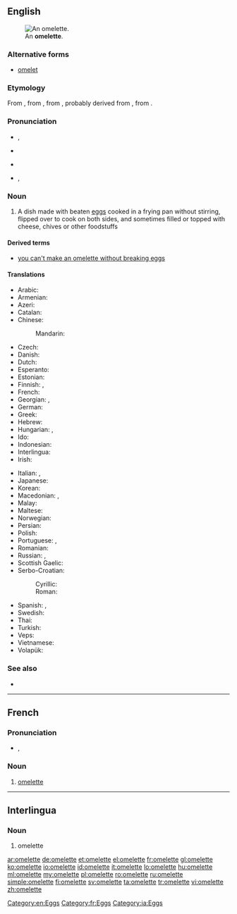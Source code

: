 ==English==
[[Image:FoodOmelete.jpg|thumb|right|An '''omelette'''.]]

===Alternative forms===
* [[omelet]] {{qualifier|chiefly US}}

===Etymology===
From {{etyl|fr|en}} {{term|omelette|lang=fr}}, from {{term|alemette|lang=fr}}, from {{term|alemelle||knife blade|lang=fr}}, probably derived from {{term|lemelle|la lemelle|lang=fr}}, from {{etyl|la|en}} {{term|lamella||thin plate|lang=la}}.

===Pronunciation===
* {{a|UK}} {{IPA|/ˈɒm.lɪt/|lang=en}}, {{X-SAMPA|/"Qm.lIt/}}
* {{audio|En-uk-omelette.ogg|Audio (UK)}}
* {{a|AU}} {{IPA|/ˈɔm.lət/|lang=en}}

* {{a|US}} {{IPA|/ˈɑm.ə.lɪt/|/ˈɑm.lɪt/|lang=en}}, {{X-SAMPA|/"Am@lIt/|/"AmlIt/}}

{{rfp|lang=en|US pronunciations need verifying}}

===Noun===
{{wikipedia}}
{{en-noun}}

# A dish made with beaten [[egg]]s cooked in a frying pan without stirring, flipped over to cook on both sides, and sometimes filled or topped with cheese, chives or other foodstuffs

====Derived terms====
* [[you can't make an omelette without breaking eggs]]

====Translations====
{{trans-top|dish made with beaten eggs}}
* Arabic: {{t-|ar|عجة|f|tr=ʿújja|sc=Arab}}
* Armenian: {{t-|hy|ձվածեղ|tr=jvaçeġ|sc=Armn}}
* Azeri: {{t+|az|qayğanaq}}
* Catalan: {{t-|ca|truita|f}}
* Chinese:
*: Mandarin: {{t-|cmn|煎蛋饼|tr=jiāndànbǐng|sc=Hani}}
* Czech: {{t-|cs|omeleta|f}}
* Danish: {{t-|da|omelet|c}}
* Dutch: {{t+|nl|omelet|f}}
* Esperanto: {{t-|eo|omleto}}
* Estonian: {{t-|et|omlett}}
* Finnish: {{t+|fi|munakas}}, {{t+|fi|omeletti}}
* French: {{t+|fr|omelette|f}}
* Georgian: {{t-|ka|ომლეტი|tr=omleti|sc=Geor}}, {{t|ka|ერბო-კვერცხი|sc=Geor}}
* German: {{t+|de|Omelett|n}}
* Greek: {{t+|el|ομελέτα|tr=omeléta|sc=Grek}}
* Hebrew: {{t+|he|חביתה|f|tr=havita|sc=Hebr}}
* Hungarian: {{t+|hu|omlett}}, {{t-|hu|tojáslepény}}
* Ido: {{t+|io|omleto}}
* Indonesian: {{t-SOP|id|[[telur]] [[dadar]]}}
* Interlingua: {{t-|ia|omelette}}
* Irish: {{t-|ga|uibheagán|m}}
{{trans-mid}}
* Italian: {{t-|it|omleta|f}}, {{t+|it|frittata|f}}
* Japanese: {{t+|ja|オムレツ|tr=omuretsu}}
* Korean: {{t-|ko|오믈렛|tr=omeullet, omeulles-|sc=Kore}}
* Macedonian: {{t-|mk|омлет|m|tr=ómlet|sc=Cyrl}}, {{t-|mk|кајгана|f|tr=kájgana|sc=Cyrl}}
* Malay: {{t-|ms|telur dadar}}
* Maltese: {{t-|mt|froġa}}
* Norwegian: {{t+|no|omelett|m}}
* Persian: {{t|fa|املت|tr=omlet|sc=fa-Arab}}
* Polish: {{t+|pl|omlet|m}}
* Portuguese: {{t+|pt|omelete|f}}, {{t+|pt|fritada|f}}
* Romanian: {{t+|ro|omletă}}
* Russian: {{t+|ru|омлет|m|tr=omlét|sc=Cyrl}}, {{t+|ru|яичница|f|tr=jaíčnica|sc=Cyrl}}
* Scottish Gaelic: {{t-|gd|bonnach-uighe|m}}
* Serbo-Croatian:
*: Cyrillic: {{t-|sh|омлет|sc=Cyrl}}
*: Roman: {{t-|sh|omlet}}
* Spanish: {{t+|es|tortilla|f}} {{qualifier|Spain}}, {{t-|es|tortilla de huevos}}
* Swedish: {{t+|sv|omelett|c}}
* Thai: {{t-|th|ไข่เจียว|tr=kài jieow|sc=Thai}}
* Turkish: {{t+|tr|omlet}}
* Veps: {{tø|vep|munarič}}
* Vietnamese: {{t-|vi|món trứng tráng}}
* Volapük: {{t+|vo|moelät}}
{{trans-bottom}}

===See also===
* {{commonslite}}

[[Category:en:Eggs]]

----

==French==

===Pronunciation===
* {{IPA|/ɔm.lɛt/|lang=fr}}, {{X-SAMPA|/OmlEt/}}

===Noun===
{{fr-noun|f}}

# [[#English|omelette]]

[[Category:fr:Eggs]]

----

==Interlingua==

===Noun===
{{ia-noun}}

# omelette

[[Category:ia:Eggs]]

[[ar:omelette]]
[[de:omelette]]
[[et:omelette]]
[[el:omelette]]
[[fr:omelette]]
[[gl:omelette]]
[[ko:omelette]]
[[io:omelette]]
[[id:omelette]]
[[it:omelette]]
[[lo:omelette]]
[[hu:omelette]]
[[ml:omelette]]
[[my:omelette]]
[[pl:omelette]]
[[ro:omelette]]
[[ru:omelette]]
[[simple:omelette]]
[[fi:omelette]]
[[sv:omelette]]
[[ta:omelette]]
[[tr:omelette]]
[[vi:omelette]]
[[zh:omelette]]